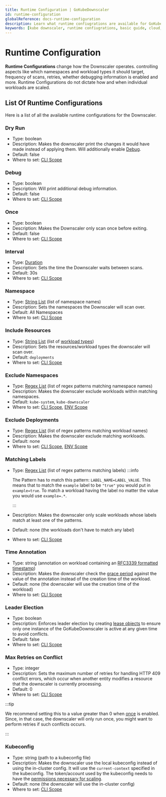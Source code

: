 ```yaml
---
title: Runtime Configuration | GoKubeDownscaler
id: runtime-configuration
globalReference: docs-runtime-configuration
description: Learn what runtime confiugrations are available for GoKubeDownscaler and how to use them
keywords: [kube downscaler, runtime confiugrations, basic guide, cloud, kubernetes, eks, gke, aks, cost optimization]
---
```


# Runtime Configuration

**Runtime Configurations** change how the Downscaler operates. controlling aspects like which namespaces and workload types
it should target, frequency of scans, retries, whether debugging information is enabled and more.
Runtime Configurations do not dictate how and when individual workloads are scaled.

## List Of Runtime Configurations

Here is a list of all the available runtime configurations for the Downscaler.

### Dry Run

- Type: boolean
- Description: Makes the downscaler print the changes it would have made instead of applying them.
  Will additionally enable [Debug](#debug).
- Default: false
- Where to set: [CLI Scope](ref:docs-cli-scope#runtime-configuration)

### Debug

- Type: boolean
- Description: Will print additional debug information.
- Default: false
- Where to set: [CLI Scope](ref:docs-cli-scope#runtime-configuration)

### Once

- Type: boolean
- Description: Makes the Downscaler only scan once before exiting.
- Default: false
- Where to set: [CLI Scope](ref:docs-cli-scope#runtime-configuration)

### Interval

- Type: [Duration](ref:docs-duration)
- Description: Sets the time the Downscaler waits between scans.
- Default: 30s
- Where to set: [CLI Scope](ref:docs-cli-scope#runtime-configuration)

### Namespace

- Type: [String List](ref:docs-string-list) (list of namespace names)
- Description: Sets the namespaces the Downscaler will scan over.
- Default: All Namespaces
- Where to set: [CLI Scope](ref:docs-cli-scope#runtime-configuration)

### Include Resources

- Type: [String List](ref:docs-string-list) (list of [workload types](ref:docs-workload-types))
- Description: Sets the resources/workload types the downscaler will scan over.
- Default: `deployments`
- Where to set: [CLI Scope](ref:docs-cli-scope#runtime-configuration)

### Exclude Namespaces

- Type: [Regex List](ref:docs-regex-list) (list of regex patterns matching namespace names)
- Description: Makes the downscaler exclude workloads within matching namespaces.
- Default: `kube-system`, `kube-downscaler`
- Where to set: [CLI Scope](ref:docs-cli-scope#runtime-configuration), [ENV Scope](ref:docs-env-scope)

### Exclude Deployments

- Type: [Regex List](ref:docs-regex-list) (list of regex patterns matching workload names)
- Description: Makes the downscaler exclude matching workloads.
- Default: none
- Where to set: [CLI Scope](ref:docs-cli-scope#runtime-configuration), [ENV Scope](ref:docs-env-scope)

### Matching Labels

- Type: [Regex List](ref:docs-regex-list) (list of regex patterns matching labels)
  :::info

  The Pattern has to match this pattern: `LABEL_NAME=LABEL_VALUE`.
  This means that to match the `example` label to be `"true"` you would put in `example=true`.
  To match a workload having the label no matter the value you would use `example=.*`.

  :::

- Description: Makes the downscaler only scale workloads whose labels match at least one of the patterns.
- Default: none (the workloads don't have to match any label)
- Where to set: [CLI Scope](ref:docs-cli-scope#runtime-configuration)

### Time Annotation

- Type: string (annotation on workload containing an [RFC3339 formatted timestamp](https://datatracker.ietf.org/doc/html/rfc3339))
- Description: Makes the downscaler check the [grace period](ref:docs-values#grace-period) against the value of the annotation
  instead of the creation time of the workload.
- Default: none (the downscaler will use the creation time of the workload)
- Where to set: [CLI Scope](ref:docs-cli-scope#runtime-configuration)

### Leader Election

- Type: boolean
- Description: Enforces leader election by creating [lease objects](https://kubernetes.io/docs/concepts/architecture/leases/)
  to ensure only one instance of the GoKubeDownscaler is active at any given time to avoid conflicts.
- Default: false
- Where to set: [CLI Scope](ref:docs-cli-scope#runtime-configuration)

### Max Retries on Conflict

- Type: integer
- Description: Sets the maximum number of retries for handling HTTP 409 conflict errors,
  which occur when another entity modifies a resource that the downscaler is currently processing.
- Default: 0
- Where to set: [CLI Scope](ref:docs-cli-scope#runtime-configuration)

:::tip

We recommend setting this to a value greater than 0 when [once](#once) is enabled.
Since, in that case, the downscaler will only run once, you might want to perform retries if such conflicts occurs.

:::

### Kubeconfig

- Type: string (path to a kubeconfig file)
- Description: Makes the downscaler use the local kubeconfig instead of using the in-cluster config.
  It will use the `current-context` specified in the kubeconfig.
  The token/account used by the kubeconfig needs to have the [permissions necessary for scaling](ref:docs-helm-permissions).
- Default: none (the downscaler will use the in-cluster config)
- Where to set: [CLI Scope](ref:docs-cli-scope#runtime-configuration)
